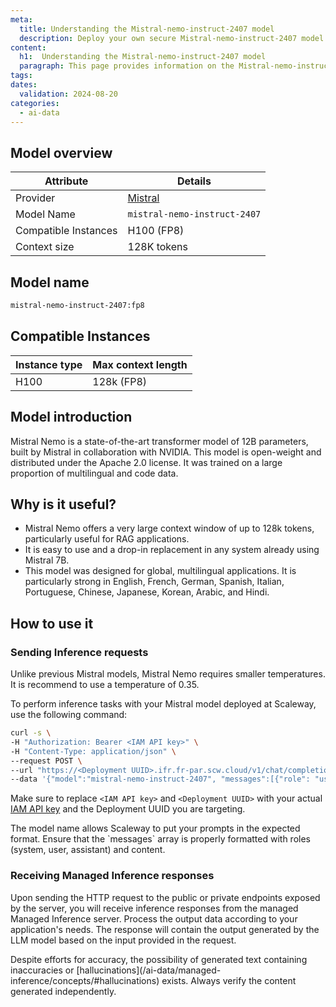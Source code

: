 ```yaml
---
meta:
  title: Understanding the Mistral-nemo-instruct-2407 model
  description: Deploy your own secure Mistral-nemo-instruct-2407 model with Scaleway Managed Inference. Privacy-focused, fully managed.
content:
  h1:  Understanding the Mistral-nemo-instruct-2407 model
  paragraph: This page provides information on the Mistral-nemo-instruct-2407 model
tags: 
dates:
  validation: 2024-08-20
categories:
  - ai-data
---
```


## Model overview

| Attribute       | Details                            |
|-----------------|------------------------------------|
| Provider        | [Mistral](https://mistral.ai/technology/#models)                         |
| Model Name      | `mistral-nemo-instruct-2407`       |
| Compatible Instances | H100 (FP8)                 |
| Context size | 128K tokens    |

## Model name

```bash
mistral-nemo-instruct-2407:fp8
```

## Compatible Instances

| Instance type  | Max context length |
| ------------- |-------------|
| H100      | 128k (FP8)

## Model introduction

Mistral Nemo is a state-of-the-art transformer model of 12B parameters, built by Mistral in collaboration with NVIDIA.
This model is open-weight and distributed under the Apache 2.0 license.
It was trained on a large proportion of multilingual and code data.

## Why is it useful?

- Mistral Nemo offers a very large context window of up to 128k tokens, particularly useful for RAG applications. 
- It is easy to use and a drop-in replacement in any system already using Mistral 7B.
- This model was designed for global, multilingual applications. It is particularly strong in English, French, German, Spanish, Italian, Portuguese, Chinese, Japanese, Korean, Arabic, and Hindi. 

## How to use it

### Sending Inference requests

<Message type="tip">
  Unlike previous Mistral models, Mistral Nemo requires smaller temperatures. It is recommend to use a temperature of 0.35.
</Message>

To perform inference tasks with your Mistral model deployed at Scaleway, use the following command:

```bash
curl -s \
-H "Authorization: Bearer <IAM API key>" \
-H "Content-Type: application/json" \
--request POST \
--url "https://<Deployment UUID>.ifr.fr-par.scw.cloud/v1/chat/completions" \
--data '{"model":"mistral-nemo-instruct-2407", "messages":[{"role": "user","content": "Sing me a song about Xavier Niel"}], "top_p": 1, "temperature": 0.35, "stream": false}'
```

Make sure to replace `<IAM API key>` and `<Deployment UUID>` with your actual [IAM API key](/identity-and-access-management/iam/how-to/create-api-keys/) and the Deployment UUID you are targeting.

<Message type="tip">
  The model name allows Scaleway to put your prompts in the expected format.
</Message>

<Message type="note">
  Ensure that the `messages` array is properly formatted with roles (system, user, assistant) and content.
</Message>

### Receiving Managed Inference responses

Upon sending the HTTP request to the public or private endpoints exposed by the server, you will receive inference responses from the managed Managed Inference server. 
Process the output data according to your application's needs. The response will contain the output generated by the LLM model based on the input provided in the request.

<Message type="note">
  Despite efforts for accuracy, the possibility of generated text containing inaccuracies or [hallucinations](/ai-data/managed-inference/concepts/#hallucinations) exists. Always verify the content generated independently.
</Message>
